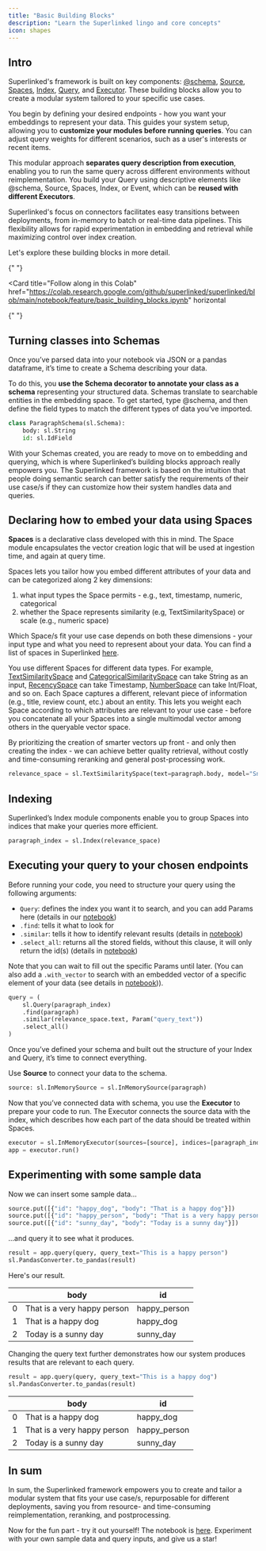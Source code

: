 ```yaml
---
title: "Basic Building Blocks"
description: "Learn the Superlinked lingo and core concepts"
icon: shapes
---
```


## Intro

Superlinked's framework is built on key components: [@schema](/reference/common/schema/overview), [Source](/reference/dsl/source/overview), [Spaces](/reference/dsl/space/overview), [Index](/reference/dsl/index/overview), [Query](/reference/dsl/query/overview), and [Executor](/reference/dsl/executor/overview). These building blocks allow you to create a modular system tailored to your specific use cases.

You begin by defining your desired endpoints - how you want your embeddings to represent your data. This guides your system setup, allowing you to **customize your modules before running queries**. You can adjust query weights for different scenarios, such as a user's interests or recent items.

This modular approach **separates query description from execution**, enabling you to run the same query across different environments without reimplementation. You build your Query using descriptive elements like @schema, Source, Spaces, Index, or Event, which can be **reused with different Executors**.

Superlinked's focus on connectors facilitates easy transitions between deployments, from in-memory to batch or real-time data pipelines. This flexibility allows for rapid experimentation in embedding and retrieval while maximizing control over index creation.

Let's explore these building blocks in more detail.

<Panel>
  <Card
    title="Follow along in this Colab"
    href="https://colab.research.google.com/github/superlinked/superlinked/blob/main/notebook/feature/basic_building_blocks.ipynb"
    horizontal
  >
    {" "}
  </Card>
</Panel>

<Card
  title="Follow along in this Colab"
  href="https://colab.research.google.com/github/superlinked/superlinked/blob/main/notebook/feature/basic_building_blocks.ipynb"
  horizontal
>
  {" "}
</Card>

## Turning classes into Schemas

Once you’ve parsed data into your notebook via JSON or a pandas dataframe, it’s time to create a Schema describing your data.

To do this, you **use the Schema decorator to annotate your class as a schema** representing your structured data. Schemas translate to searchable entities in the embedding space. To get started, type @schema, and then define the field types to match the different types of data you’ve imported.

```python
class ParagraphSchema(sl.Schema):
    body: sl.String
    id: sl.IdField
```

With your Schemas created, you are ready to move on to embedding and querying, which is where Superlinked’s building blocks approach really empowers you. The Superlinked framework is based on the intuition that people doing semantic search can better satisfy the requirements of their use case/s if they can customize how their system handles data and queries.

## Declaring how to embed your data using Spaces

**Spaces** is a declarative class developed with this in mind. The Space module encapsulates the vector creation logic that will be used at ingestion time, and again at query time.

Spaces lets you tailor how you embed different attributes of your data and can be categorized along 2 key dimensions:

1. what input types the Space permits - e.g., text, timestamp, numeric, categorical
2. whether the Space represents similarity (e.g, TextSimilaritySpace) or scale (e.g., numeric space)

Which Space/s fit your use case depends on both these dimensions - your input type and what you need to represent about your data. You can find a list of spaces in Superlinked [here](../reference/dsl/space/index.md).

You use different Spaces for different data types. For example, [TextSimilaritySpace](../reference/dsl/space/text_similarity_space.md) and [CategoricalSimilaritySpace](../reference/dsl/space/categorical_similarity_space.md) can take String as an input, [RecencySpace](../reference/dsl/space/recency_space.md) can take Timestamp, [NumberSpace](../reference/dsl/space/number_space.md) can take Int/Float, and so on. Each Space captures a different, relevant piece of information (e.g., title, review count, etc.) about an entity. This lets you weight each Space according to which attributes are relevant to your use case - before you concatenate all your Spaces into a single multimodal vector among others in the queryable vector space.

By prioritizing the creation of smarter vectors up front - and only then creating the index - we can achieve better quality retrieval, without costly and time-consuming reranking and general post-processing work.

```python
relevance_space = sl.TextSimilaritySpace(text=paragraph.body, model="Snowflake/snowflake-arctic-embed-s")
```

## Indexing

Superlinked’s Index module components enable you to group Spaces into indices that make your queries more efficient.

```python
paragraph_index = sl.Index(relevance_space)
```

## Executing your query to your chosen endpoints

Before running your code, you need to structure your query using the following arguments:

- `Query`: defines the index you want it to search, and you can add Params here (details in our [notebook](https://github.com/superlinked/superlinked/blob/main/notebook/feature/dynamic_parameters.ipynb))
- `.find`: tells it what to look for
- `.similar`: tells it how to identify relevant results (details in [notebook](https://github.com/superlinked/superlinked/blob/main/notebook/feature/basic_building_blocks.ipynb))
- `.select_all`: returns all the stored fields, without this clause, it will only return the id(s) (details in [notebook](https://github.com/superlinked/superlinked/blob/main/notebook/feature/query_result.ipynb))

Note that you can wait to fill out the specific Params until later. (You can also add a `.with_vector` to search with an embedded vector of a specific element of your data (see details in [notebook](https://github.com/superlinked/superlinked/blob/main/notebook/feature/query_by_object.ipynb))).

```python
query = (
    sl.Query(paragraph_index)
    .find(paragraph)
    .similar(relevance_space.text, Param("query_text"))
    .select_all()
)
```

Once you’ve defined your schema and built out the structure of your Index and Query, it’s time to connect everything.

Use **Source** to connect your data to the schema.

```python
source: sl.InMemorySource = sl.InMemorySource(paragraph)
```

Now that you’ve connected data with schema, you use the **Executor** to prepare your code to run. The Executor connects the source data with the index, which describes how each part of the data should be treated within Spaces.

```python
executor = sl.InMemoryExecutor(sources=[source], indices=[paragraph_index])
app = executor.run()
```

## Experimenting with some sample data

Now we can insert some sample data...

```python
source.put([{"id": "happy_dog", "body": "That is a happy dog"}])
source.put([{"id": "happy_person", "body": "That is a very happy person"}])
source.put([{"id": "sunny_day", "body": "Today is a sunny day"}])
```

...and query it to see what it produces.

```python
result = app.query(query, query_text="This is a happy person")
sl.PandasConverter.to_pandas(result)
```

Here's our result.

|     | body                        | id           |
| --- | --------------------------- | ------------ |
| 0   | That is a very happy person | happy_person |
| 1   | That is a happy dog         | happy_dog    |
| 2   | Today is a sunny day        | sunny_day    |

Changing the query text further demonstrates how our system produces results that are relevant to each query.

```python
result = app.query(query, query_text="This is a happy dog")
sl.PandasConverter.to_pandas(result)
```

|     | body                        | id           |
| --- | --------------------------- | ------------ |
| 0   | That is a happy dog         | happy_dog    |
| 1   | That is a very happy person | happy_person |
| 2   | Today is a sunny day        | sunny_day    |

## In sum

In sum, the Superlinked framework empowers you to create and tailor a modular system that fits your use case/s, repurposable for different deployments, saving you from resource- and time-consuming reimplementation, reranking, and postprocessing.

Now for the fun part - try it out yourself! The notebook is [here](https://github.com/superlinked/superlinked/blob/main/notebook/feature/basic_building_blocks.ipynb). Experiment with your own sample data and query inputs, and give us a star!
